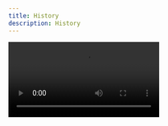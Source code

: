 ```yaml
---
title: History
description: History
---
```


<Video src="/assets/history/01-en.mp4" />

September 19, 1941: The 6th German army entered Kyiv.

<Image src="/assets/history/img_0.png" alt="TODO" />

September 28, 1941: Leaflets appeared in the city ordering Jews to come to Babyn Yar.

<Image src="/assets/history/img_1.png" alt="TODO" />

September 29, 1941: Executions began. Over 100,000 people were killed during the two-year occupation.

<Image src="/assets/history/img_2.png" alt="TODO" />

May 1942: Near Babyn Yar, the Nazis established the Syrets concentration camp. <br />
Over 25,000 people died there during its existence.

1947: Soviet authorities began construction on Shchusseva Street

1950: Construction of Olena Teliha Street began <br />
The Kyiv City Council decided to use Babyn Yar as a dumping ground for waste from brick factories

1951: The beginning of covering Yar with a liquid pulp.

1953: A children's railway opened in the place of the former Syrets concentration camp.

1957: Reconstruction of Syrets Park was completed

1959: Construction of the new Syrets micro district began

1960: The City Council rejected calls to stop the eroding of the spurs of Babyn Yar.

March 13, 1961. The dam burst, and a destructive wave of liquid pulp flooded 30 hectares of the city. <br />
68 residential buildings and 13 administrative buildings were destroyed. <br />
The Kurenivska tragedy claimed the lives of 1,500 Kyiv residents* <br />
*according to historians' estimates, no documented

1962: The city executive committee decided to destroy the Jewish cemetery

1976: A monument dedicated to the victims of Babyn Yar was erected

1980: The construction of the Babyn Yar Park of Culture and Rest was completed

1983: The Kyiv TV Center and the "Olivets" high-rise were built in the place of the Jewish cemetery

1991: The Menorah Memorial was installed in memory of the Jews who were executed in Babyn Yar

2006: The monument to the victims of the Kurenivska tragedy was erected

2007: The Kyiv City Council approved the construction at 25 Olena Teliha Street, the site of mass shootings during World War II.

2017: A lapidary museum of gravestones from the former Jewish cemetery was presented

2021: The construction of the UNO City House, “building on the bones”, was completed.

March 1, 2022. Russia launched a missile attack on where the Jewish cemetery was located.

Five adults and one child were killed in the explosion

Babyn Yar. A tragedy across the times
